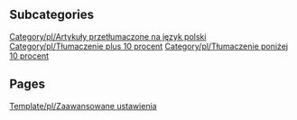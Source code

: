 
== Subcategories ==
[[Category/pl/Artykuły przetłumaczone na język polski]]
[[Category/pl/Tłumaczenie plus 10 procent]]
[[Category/pl/Tłumaczenie poniżej 10 procent]]

== Pages ==
[[Template/pl/Zaawansowane ustawienia]]
